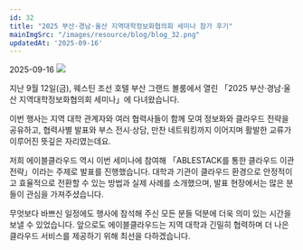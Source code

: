 ```yaml
---
id: 32
title: "2025 부산·경남·울산 지역대학정보화협의회 세미나 참가 후기"
mainImgSrc: "/images/resource/blog/blog_32.png"
updatedAt: '2025-09-16'
---
```



<Title>2025 부산·경남·울산 지역대학정보화협의회 세미나 참가 후기</Title>
<IssueDate>2025-09-16</IssueDate>

<ImageWrapper>
  <img src='/images/resource/blog/blog_32.png' className="m-auto" />
</ImageWrapper>

지난 9월 12일(금), 웨스틴 조선 호텔 부산 그랜드 볼룸에서 열린 「2025 부산·경남·울산 지역대학정보화협의회 세미나」에 다녀왔습니다.

이번 행사는 지역 대학 관계자와 여러 협력사들이 함께 모여 정보화와 클라우드 전략을 공유하고, 협력사별 발표와 부스 전시·상담, 만찬 네트워킹까지 이어지며 활발한 교류가 이루어진 뜻깊은 자리였는데요.

저희 에이블클라우드 역시 이번 세미나에 참여해 「ABLESTACK를 통한 클라우드 이관 전략」이라는 주제로 발표를 진행했습니다. 대학과 기관이 클라우드 환경으로 안정적이고 효율적으로 전환할 수 있는 방법과 실제 사례를 소개했으며, 발표 현장에서는 많은 분들이 관심을 가져주셨습니다.

무엇보다 바쁘신 일정에도 행사에 참석해 주신 모든 분들 덕분에 더욱 의미 있는 시간을 보낼 수 있었습니다. 앞으로도 에이블클라우드는 지역 대학과 긴밀히 협력하며 더 나은 클라우드 서비스를 제공하기 위해 최선을 다하겠습니다.